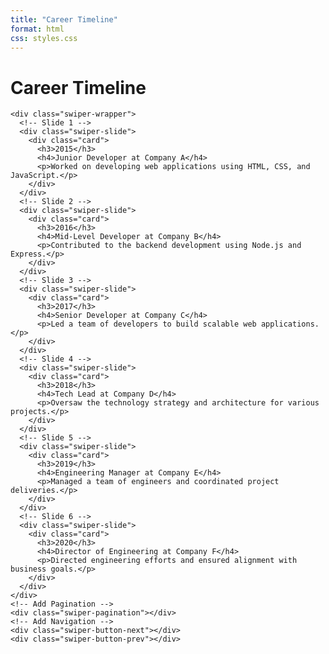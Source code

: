 ```yaml
---
title: "Career Timeline"
format: html
css: styles.css
---
```


# Career Timeline

<div class="timeline">
  <div class="swiper-container">
    <div class="swiper-wrapper">
      <!-- Slide 1 -->
      <div class="swiper-slide">
        <div class="card">
          <h3>2015</h3>
          <h4>Junior Developer at Company A</h4>
          <p>Worked on developing web applications using HTML, CSS, and JavaScript.</p>
        </div>
      </div>
      <!-- Slide 2 -->
      <div class="swiper-slide">
        <div class="card">
          <h3>2016</h3>
          <h4>Mid-Level Developer at Company B</h4>
          <p>Contributed to the backend development using Node.js and Express.</p>
        </div>
      </div>
      <!-- Slide 3 -->
      <div class="swiper-slide">
        <div class="card">
          <h3>2017</h3>
          <h4>Senior Developer at Company C</h4>
          <p>Led a team of developers to build scalable web applications.</p>
        </div>
      </div>
      <!-- Slide 4 -->
      <div class="swiper-slide">
        <div class="card">
          <h3>2018</h3>
          <h4>Tech Lead at Company D</h4>
          <p>Oversaw the technology strategy and architecture for various projects.</p>
        </div>
      </div>
      <!-- Slide 5 -->
      <div class="swiper-slide">
        <div class="card">
          <h3>2019</h3>
          <h4>Engineering Manager at Company E</h4>
          <p>Managed a team of engineers and coordinated project deliveries.</p>
        </div>
      </div>
      <!-- Slide 6 -->
      <div class="swiper-slide">
        <div class="card">
          <h3>2020</h3>
          <h4>Director of Engineering at Company F</h4>
          <p>Directed engineering efforts and ensured alignment with business goals.</p>
        </div>
      </div>
    </div>
    <!-- Add Pagination -->
    <div class="swiper-pagination"></div>
    <!-- Add Navigation -->
    <div class="swiper-button-next"></div>
    <div class="swiper-button-prev"></div>
  </div>
</div>

<script src="https://unpkg.com/swiper/swiper-bundle.min.js"></script>
<script>
  document.addEventListener('DOMContentLoaded', function () {
    var swiper = new Swiper('.swiper-container', {
      loop: true,
      autoplay: {
        delay: 5000,
        disableOnInteraction: false,
      },
      pagination: {
        el: '.swiper-pagination',
        clickable: true,
      },
      navigation: {
        nextEl: '.swiper-button-next',
        prevEl: '.swiper-button-prev',
      },
    });
  });
</script>
